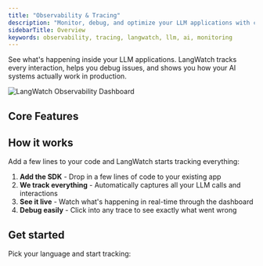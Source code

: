```yaml
---
title: "Observability & Tracing"
description: "Monitor, debug, and optimize your LLM applications with comprehensive observability and tracing capabilities"
sidebarTitle: Overview
keywords: observability, tracing, langwatch, llm, ai, monitoring
---
```


See what's happening inside your LLM applications. LangWatch tracks every interaction, helps you debug issues, and shows you how your AI systems actually work in production.

<Frame>
  <img
    className="block"
    src="/images/llm-observability/overview.webp"
    alt="LangWatch Observability Dashboard"
  />
</Frame>

## Core Features

<CardGroup cols={3}>
  <Card
    title="Real-time Tracing"
    description="Watch every LLM call and tool usage as it happens, with full context."
    icon="chart-network"
    href="/concepts"
    horizontal
    arrow
  />
  <Card
    title="User Events"
    description="See how users actually interact with your AI - thumbs up, selections, custom events."
    icon="users"
    href="/user-events/overview"
    horizontal
    arrow
  />
  <Card
    title="Cost Tracking"
    description="Know exactly how much each model call costs you, down to the token."
    icon="dollar-sign"
    href="/integration/python/tutorials/tracking-llm-costs"
    horizontal
    arrow
  />
  <Card
    title="Monitor Performance"
    description="Spot slow calls and bottlenecks before your users complain."
    icon="gauge"
    horizontal
  />
  <Card
    title="Triggers & Alerts"
    description="Get notified when things go wrong, or when costs spike unexpectedly."
    icon="bell"
    href="/features/triggers"
    horizontal
    arrow
  />
  <Card
    title="Embedded Analytics"
    description="Drop dashboards right into your app so your team can see what's happening."
    icon="chart-bar"
    href="/features/embedded-analytics"
    horizontal
    arrow
  />
</CardGroup>

## How it works

Add a few lines to your code and LangWatch starts tracking everything:

1. **Add the SDK** - Drop in a few lines of code to your existing app
2. **We track everything** - Automatically captures all your LLM calls and interactions
3. **See it live** - Watch what's happening in real-time through the dashboard
4. **Debug easily** - Click into any trace to see exactly what went wrong

## Get started

Pick your language and start tracking:

<CardGroup cols={2}>
  <Card
    title="Python SDK"
    icon="python"
    href="/integration/python/guide"
    horizontal
    arrow
  />
  <Card
    title="TypeScript SDK"
    icon="code"
    href="/integration/typescript/guide"
    horizontal
    arrow
  />
  <Card
    title="Go SDK"
    icon="golang"
    href="/integration/go/guide"
    horizontal
    arrow
  />
  <Card
    title="View All Integrations"
    icon="plug"
    href="/integration/overview"
    horizontal
    arrow
  />
</CardGroup>
